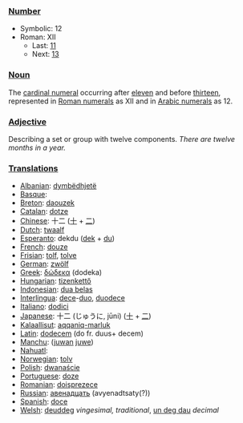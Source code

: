 ===[[Number]]===

*Symbolic: 12
*Roman: XII
**Last: [[eleven|11]]
**Next: [[thirteen|13]]

===[[Noun]]===
The [[cardinal numeral]] occurring after [[eleven]] and before [[thirteen]], represented in [[Roman numerals]] as XII and in [[Arabic numerals]] as 12.

===[[Adjective]]===
Describing a set or group with twelve components. ''There are twelve months in a year.''

===[[Translation]]s===
*[[Albanian]]: [[dymbëdhjetë]]
*[[Basque]]: [[]]
*[[Breton]]: [[daouzek]]
*[[Catalan]]: [[dotze]]
*[[Chinese]]: 十二 ([[十]] + [[二]])
*[[Dutch]]: [[twaalf]]
*[[Esperanto]]: dekdu ([[dek]] + [[du]])
*[[French]]: [[douze]]
*[[Frisian]]: [[tolf]], [[tolve]]
*[[German]]: [[zwölf]]
*[[Greek]]: [[δώδεκα]] (dodeka)
*[[Hungarian]]: [[tizenkettő]]
*[[Indonesian]]: [[dua belas]]
*[[Interlingua]]: [[dece]]-[[duo]], [[duodece]]
*[[Italiano]]: [[dodici]]
*[[Japanese]]: 十二 (じゅうに, jūni) ([[十]] + [[二]])
*[[Kalaallisut]]: [[aqqaniq-marluk]]
*[[Latin]]: [[dodecem]] (do fr. duus+ decem)
*[[Manchu]]: ([[juwan]] [[juwe]])
*[[Nahuatl]]: [[]]
*[[Norwegian]]: [[tolv]]
*[[Polish]]: [[dwanaście]]
*[[Portuguese]]: [[doze]]
*[[Romanian]]: [[doisprezece]]
*[[Russian]]: [[авенадцать]] (avyenadtsaty(?))
*[[Spanish]]: [[doce]]
*[[Welsh]]: [[deuddeg]] ''vingesimal, traditional'', [[un deg dau]] ''decimal''